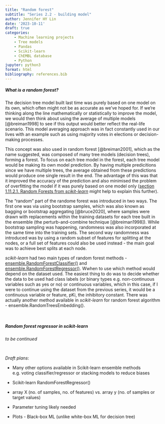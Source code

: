 ```yaml
---
title: "Random forest"
subtitle: "Series 2.2 - building model"
author: Jennifer HY Lin
date: '2023-10-11'
draft: true
categories: 
    - Machine learning projects
    - Tree models
    - Pandas
    - Scikit-learn
    - ChEMBL database
    - Python
jupyter: python3
format: html
bibliography: references.bib
---
```


##### **What is a random forest?**

The decision tree model built last time was purely based on one model on its own, which often might not be as accurate as we've hoped for. If we're thinking along the line mathematically or statistically to improve the model, we would then think about using the average of multiple models [@breiman1998] to see if this output would better reflect the real-life scenario. This model averaging approach was in fact constantly used in our lives with an example such as using majority votes in elections or decision-making processes.

This concept was also used in random forest [@breiman2001], which as the name suggested, was composed of many tree models (decision trees), forming a forest. To focus on each tree model in the forest, each tree model would be making its own model prediction. By having multiple predicitions since we have multiple trees, the average obtained from these predictions would produce one single result in the end. The advantage of this was that it improved the accuracy of the prediction and also minimised the problem of overfitting the model if it was purely based on one model only ([section 1.11.2.1. Random Forests from *scikit-learn*](https://scikit-learn.org/stable/modules/ensemble.html#random-forests-and-other-randomized-tree-ensembles) might help to explain this further).

The "random" part of the randome forest was introduced in two ways. The first one was via using bootstrap samples, which was also known as bagging or bootstrap aggregating [@bruce2020], where samples were drawn with replacements within the training datasets for each tree built in the ensemble (the perturb-and-combine technique [@breiman1998]). While bootstrap sampling was happening, randomness was also incorporated at the same time into the training sets. The second way randomness was introduced was by using a random subset of features for splitting at the nodes, or a full set of features could also be used instead - the main goal was to achieve best splits at each node.

*scikit-learn* had two main types of random forest methods - [ensemble.RandomForestClassifier()](https://scikit-learn.org/stable/modules/generated/sklearn.ensemble.RandomForestClassifier.html#sklearn.ensemble.RandomForestClassifier) and [ensemble.RandomForestRegressor()](https://scikit-learn.org/stable/modules/generated/sklearn.ensemble.RandomForestRegressor.html#sklearn.ensemble.RandomForestRegressor). Wwhen to use which method would depend on the dataset used. The easiest thing to do was to decide whether the data to be used had class labels (or binary types e.g. non-continuous variables such as yes or no) or continuous variables, which in this case, if I were to continue using the dataset from the previous series, it would be a continuous variable or feature, pKi, the inhibitory constant. There was actually another method available in *scikit-learn* for random forest algorithm - ensemble.RandomTreesEmbedding().

<br>

##### **Random forest regressor in *scikit-learn***

*to be continued*


<br>

*Draft plans*: 

- Many other options available in Scikit-learn ensemble methods e.g. voting classifier/regressor or stacking models to reduce biases 

- Scikit-learn RandomForestRegressor() 

- array X (no. of samples, no. of features) vs. array y (no. of samples or target values) 

- Parameter tuning likely needed 

- Plots - Black-box ML (unlike white-box ML for decision tree)
